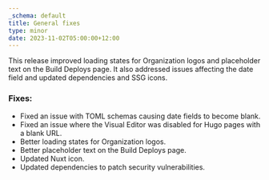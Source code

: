 ```yaml
---
_schema: default
title: General fixes
type: minor
date: 2023-11-02T05:00:00+12:00
---
```

This release improved loading states for Organization logos and placeholder text on the Build Deploys page. It also addressed issues affecting the date field and updated dependencies and SSG icons.

### Fixes:

* Fixed an issue with TOML schemas causing date fields to become blank.
* Fixed an issue where the Visual Editor was disabled for Hugo pages with a blank URL.
* Better loading states for Organization logos.
* Better placeholder text on the Build Deploys page.
* Updated Nuxt icon.
* Updated dependencies to patch security vulnerabilities.